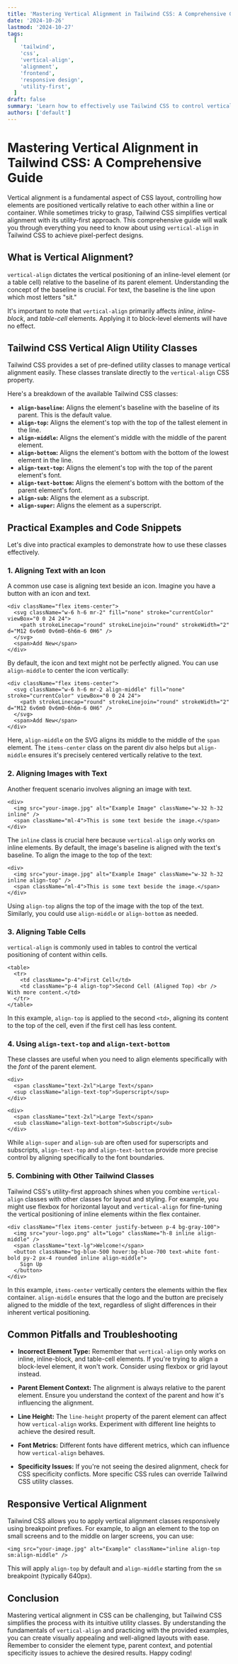 ```yaml
---
title: 'Mastering Vertical Alignment in Tailwind CSS: A Comprehensive Guide'
date: '2024-10-26'
lastmod: '2024-10-27'
tags:
  [
    'tailwind',
    'css',
    'vertical-align',
    'alignment',
    'frontend',
    'responsive design',
    'utility-first',
  ]
draft: false
summary: 'Learn how to effectively use Tailwind CSS to control vertical alignment of elements, including inline, table cells, and images. This comprehensive guide covers all the vertical-align utility classes with clear examples and best practices for modern web design.'
authors: ['default']
---
```


# Mastering Vertical Alignment in Tailwind CSS: A Comprehensive Guide

Vertical alignment is a fundamental aspect of CSS layout, controlling how elements are positioned vertically relative to each other within a line or container. While sometimes tricky to grasp, Tailwind CSS simplifies vertical alignment with its utility-first approach. This comprehensive guide will walk you through everything you need to know about using `vertical-align` in Tailwind CSS to achieve pixel-perfect designs.

## What is Vertical Alignment?

`vertical-align` dictates the vertical positioning of an inline-level element (or a table cell) relative to the baseline of its parent element. Understanding the concept of the baseline is crucial. For text, the baseline is the line upon which most letters "sit."

It's important to note that `vertical-align` primarily affects _inline_, _inline-block_, and _table-cell_ elements. Applying it to block-level elements will have no effect.

## Tailwind CSS Vertical Align Utility Classes

Tailwind CSS provides a set of pre-defined utility classes to manage vertical alignment easily. These classes translate directly to the `vertical-align` CSS property.

Here's a breakdown of the available Tailwind CSS classes:

- **`align-baseline`:** Aligns the element's baseline with the baseline of its parent. This is the default value.
- **`align-top`:** Aligns the element's top with the top of the tallest element in the line.
- **`align-middle`:** Aligns the element's middle with the middle of the parent element.
- **`align-bottom`:** Aligns the element's bottom with the bottom of the lowest element in the line.
- **`align-text-top`:** Aligns the element's top with the top of the parent element's font.
- **`align-text-bottom`:** Aligns the element's bottom with the bottom of the parent element's font.
- **`align-sub`:** Aligns the element as a subscript.
- **`align-super`:** Aligns the element as a superscript.

## Practical Examples and Code Snippets

Let's dive into practical examples to demonstrate how to use these classes effectively.

### 1. Aligning Text with an Icon

A common use case is aligning text beside an icon. Imagine you have a button with an icon and text.

```plaintext
<div className="flex items-center">
  <svg className="w-6 h-6 mr-2" fill="none" stroke="currentColor" viewBox="0 0 24 24">
    <path strokeLinecap="round" strokeLinejoin="round" strokeWidth="2" d="M12 6v6m0 0v6m0-6h6m-6 0H6" />
  </svg>
  <span>Add New</span>
</div>
```

By default, the icon and text might not be perfectly aligned. You can use `align-middle` to center the icon vertically:

```plaintext
<div className="flex items-center">
  <svg className="w-6 h-6 mr-2 align-middle" fill="none" stroke="currentColor" viewBox="0 0 24 24">
    <path strokeLinecap="round" strokeLinejoin="round" strokeWidth="2" d="M12 6v6m0 0v6m0-6h6m-6 0H6" />
  </svg>
  <span>Add New</span>
</div>
```

Here, `align-middle` on the SVG aligns its middle to the middle of the `span` element. The `items-center` class on the parent div also helps but `align-middle` ensures it's precisely centered vertically relative to the text.

### 2. Aligning Images with Text

Another frequent scenario involves aligning an image with text.

```plaintext
<div>
  <img src="your-image.jpg" alt="Example Image" className="w-32 h-32 inline" />
  <span className="ml-4">This is some text beside the image.</span>
</div>
```

The `inline` class is crucial here because `vertical-align` only works on inline elements. By default, the image's baseline is aligned with the text's baseline. To align the image to the top of the text:

```plaintext
<div>
  <img src="your-image.jpg" alt="Example Image" className="w-32 h-32 inline align-top" />
  <span className="ml-4">This is some text beside the image.</span>
</div>
```

Using `align-top` aligns the top of the image with the top of the text. Similarly, you could use `align-middle` or `align-bottom` as needed.

### 3. Aligning Table Cells

`vertical-align` is commonly used in tables to control the vertical positioning of content within cells.

```plaintext
<table>
  <tr>
    <td className="p-4">First Cell</td>
    <td className="p-4 align-top">Second Cell (Aligned Top) <br /> With more content.</td>
  </tr>
</table>
```

In this example, `align-top` is applied to the second `<td>`, aligning its content to the top of the cell, even if the first cell has less content.

### 4. Using `align-text-top` and `align-text-bottom`

These classes are useful when you need to align elements specifically with the _font_ of the parent element.

```plaintext
<div>
  <span className="text-2xl">Large Text</span>
  <sup className="align-text-top">Superscript</sup>
</div>

<div>
  <span className="text-2xl">Large Text</span>
  <sub className="align-text-bottom">Subscript</sub>
</div>
```

While `align-super` and `align-sub` are often used for superscripts and subscripts, `align-text-top` and `align-text-bottom` provide more precise control by aligning specifically to the font boundaries.

### 5. Combining with Other Tailwind Classes

Tailwind CSS's utility-first approach shines when you combine `vertical-align` classes with other classes for layout and styling. For example, you might use flexbox for horizontal layout and `vertical-align` for fine-tuning the vertical positioning of inline elements within the flex container.

```plaintext
<div className="flex items-center justify-between p-4 bg-gray-100">
  <img src="your-logo.png" alt="Logo" className="h-8 inline align-middle" />
  <span className="text-lg">Welcome!</span>
  <button className="bg-blue-500 hover:bg-blue-700 text-white font-bold py-2 px-4 rounded inline align-middle">
    Sign Up
  </button>
</div>
```

In this example, `items-center` vertically centers the elements within the flex container. `align-middle` ensures that the logo and the button are precisely aligned to the middle of the text, regardless of slight differences in their inherent vertical positioning.

## Common Pitfalls and Troubleshooting

- **Incorrect Element Type:** Remember that `vertical-align` only works on inline, inline-block, and table-cell elements. If you're trying to align a block-level element, it won't work. Consider using flexbox or grid layout instead.

- **Parent Element Context:** The alignment is always relative to the parent element. Ensure you understand the context of the parent and how it's influencing the alignment.

- **Line Height:** The `line-height` property of the parent element can affect how `vertical-align` works. Experiment with different line heights to achieve the desired result.

- **Font Metrics:** Different fonts have different metrics, which can influence how `vertical-align` behaves.

- **Specificity Issues:** If you're not seeing the desired alignment, check for CSS specificity conflicts. More specific CSS rules can override Tailwind CSS utility classes.

## Responsive Vertical Alignment

Tailwind CSS allows you to apply vertical alignment classes responsively using breakpoint prefixes. For example, to align an element to the top on small screens and to the middle on larger screens, you can use:

```plaintext
<img src="your-image.jpg" alt="Example" className="inline align-top sm:align-middle" />
```

This will apply `align-top` by default and `align-middle` starting from the `sm` breakpoint (typically 640px).

## Conclusion

Mastering vertical alignment in CSS can be challenging, but Tailwind CSS simplifies the process with its intuitive utility classes. By understanding the fundamentals of `vertical-align` and practicing with the provided examples, you can create visually appealing and well-aligned layouts with ease. Remember to consider the element type, parent context, and potential specificity issues to achieve the desired results. Happy coding!
